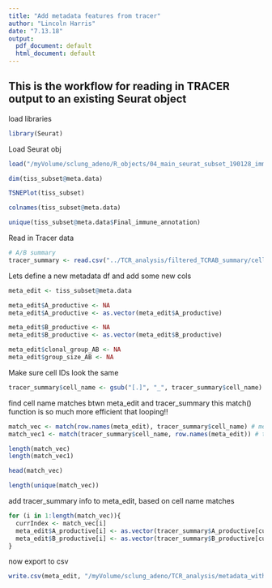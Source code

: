 ```yaml
---
title: "Add metadata features from tracer"
author: "Lincoln Harris"
date: "7.13.18"
output:
  pdf_document: default
  html_document: default
---
```


## This is the workflow for reading in TRACER output to an existing Seurat object           

load libraries
```r
library(Seurat)
```

Load Seurat obj
```r
load("/myVolume/sclung_adeno/R_objects/04_main_seurat_subset_190128_immune_annotated.RData")
```

```r
dim(tiss_subset@meta.data)
```

```r
TSNEPlot(tiss_subset)
```

```r
colnames(tiss_subset@meta.data)
```

```r
unique(tiss_subset@meta.data$Final_immune_annotation)
```

Read in Tracer data
```r
# A/B summary
tracer_summary <- read.csv("../TCR_analysis/filtered_TCRAB_summary/cell_data.csv", header = T)
```

Lets define a new metadata df
  and add some new cols
```r
meta_edit <- tiss_subset@meta.data

meta_edit$A_productive <- NA
meta_edit$A_productive <- as.vector(meta_edit$A_productive)

meta_edit$B_productive <- NA
meta_edit$B_productive <- as.vector(meta_edit$B_productive)

meta_edit$clonal_group_AB <- NA
meta_edit$group_size_AB <- NA
```

Make sure cell IDs look the same
```r
tracer_summary$cell_name <- gsub("[.]", "_", tracer_summary$cell_name)
```

find cell name matches btwn meta_edit and tracer_summary
  this match() function is so much more efficient that looping!!
```r
match_vec <- match(row.names(meta_edit), tracer_summary$cell_name) # meta_edit first
match_vec1 <- match(tracer_summary$cell_name, row.names(meta_edit)) # tracer_summary first

length(match_vec)
length(match_vec1)

head(match_vec)
```

```r
length(unique(match_vec))
```

add tracer_summary info to meta_edit, based on cell name matches
```r
for (i in 1:length(match_vec)){
  currIndex <- match_vec[i]
  meta_edit$A_productive[i] <- as.vector(tracer_summary$A_productive[currIndex])
  meta_edit$B_productive[i] <- as.vector(tracer_summary$B_productive[currIndex])
}
```

now export to csv
```r
write.csv(meta_edit, "/myVolume/sclung_adeno/TCR_analysis/metadata_with_assembled_TCRs.csv")
```
